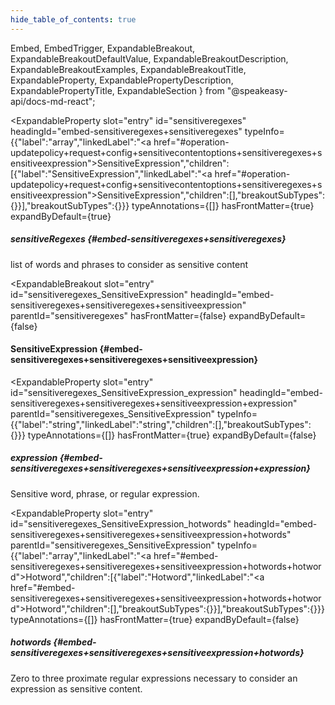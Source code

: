```yaml
---
hide_table_of_contents: true
---
```

  Embed,
  EmbedTrigger,
  ExpandableBreakout,
  ExpandableBreakoutDefaultValue,
  ExpandableBreakoutDescription,
  ExpandableBreakoutExamples,
  ExpandableBreakoutTitle,
  ExpandableProperty,
  ExpandablePropertyDescription,
  ExpandablePropertyTitle,
  ExpandableSection
} from "@speakeasy-api/docs-md-react";

<ExpandableSection>

<ExpandableProperty
  slot="entry"
  id="sensitiveregexes"
  headingId="embed-sensitiveregexes+sensitiveregexes"
  typeInfo={{"label":"array","linkedLabel":"<a href=\"#operation-updatepolicy+request+config+sensitivecontentoptions+sensitiveregexes+sensitiveexpression\">SensitiveExpression</a>","children":[{"label":"SensitiveExpression","linkedLabel":"<a href=\"#operation-updatepolicy+request+config+sensitivecontentoptions+sensitiveregexes+sensitiveexpression\">SensitiveExpression</a>","children":[],"breakoutSubTypes":{}}],"breakoutSubTypes":{}}}
  typeAnnotations={[]}
  hasFrontMatter={true}
  expandByDefault={true}
>

<ExpandablePropertyTitle slot="title">

##### sensitiveRegexes \{#embed-sensitiveregexes+sensitiveregexes\}

</ExpandablePropertyTitle>

<ExpandablePropertyDescription slot="description">

list of words and phrases to consider as sensitive content

</ExpandablePropertyDescription>

</ExpandableProperty>

<ExpandableBreakout
  slot="entry"
  id="sensitiveregexes_SensitiveExpression"
  headingId="embed-sensitiveregexes+sensitiveregexes+sensitiveexpression"
  parentId="sensitiveregexes"
  hasFrontMatter={false}
  expandByDefault={false}
>

<ExpandableBreakoutTitle slot="title">

#### SensitiveExpression \{#embed-sensitiveregexes+sensitiveregexes+sensitiveexpression\}

</ExpandableBreakoutTitle>

<ExpandableBreakoutDescription slot="description">

</ExpandableBreakoutDescription>

<ExpandableBreakoutExamples slot="examples">

</ExpandableBreakoutExamples>

<ExpandableBreakoutDefaultValue slot="defaultValue">

</ExpandableBreakoutDefaultValue>

</ExpandableBreakout>

<ExpandableProperty
  slot="entry"
  id="sensitiveregexes_SensitiveExpression_expression"
  headingId="embed-sensitiveregexes+sensitiveregexes+sensitiveexpression+expression"
  parentId="sensitiveregexes_SensitiveExpression"
  typeInfo={{"label":"string","linkedLabel":"string","children":[],"breakoutSubTypes":{}}}
  typeAnnotations={[]}
  hasFrontMatter={true}
  expandByDefault={false}
>

<ExpandablePropertyTitle slot="title">

##### expression \{#embed-sensitiveregexes+sensitiveregexes+sensitiveexpression+expression\}

</ExpandablePropertyTitle>

<ExpandablePropertyDescription slot="description">

Sensitive word, phrase, or regular expression.

</ExpandablePropertyDescription>

</ExpandableProperty>

<ExpandableProperty
  slot="entry"
  id="sensitiveregexes_SensitiveExpression_hotwords"
  headingId="embed-sensitiveregexes+sensitiveregexes+sensitiveexpression+hotwords"
  parentId="sensitiveregexes_SensitiveExpression"
  typeInfo={{"label":"array","linkedLabel":"<a href=\"#embed-sensitiveregexes+sensitiveregexes+sensitiveexpression+hotwords+hotword\">Hotword</a>","children":[{"label":"Hotword","linkedLabel":"<a href=\"#embed-sensitiveregexes+sensitiveregexes+sensitiveexpression+hotwords+hotword\">Hotword</a>","children":[],"breakoutSubTypes":{}}],"breakoutSubTypes":{}}}
  typeAnnotations={[]}
  hasFrontMatter={true}
  expandByDefault={false}
>

<ExpandablePropertyTitle slot="title">

##### hotwords \{#embed-sensitiveregexes+sensitiveregexes+sensitiveexpression+hotwords\}

</ExpandablePropertyTitle>

<ExpandablePropertyDescription slot="description">

Zero to three proximate regular expressions necessary to consider an expression as sensitive content.

</ExpandablePropertyDescription>

<Embed slot="embed">

<EmbedTrigger slot="trigger" embedTitle="hotwords" triggerText="View hotwords details">

<Embedhotwords />

</EmbedTrigger>

</Embed>

</ExpandableProperty>

</ExpandableSection>